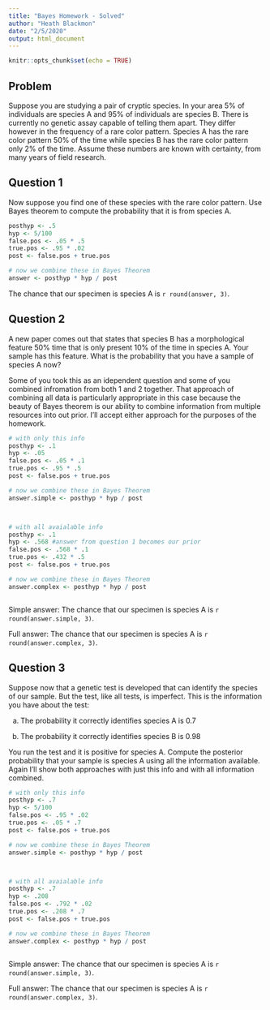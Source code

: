 ```yaml
---
title: "Bayes Homework - Solved"
author: "Heath Blackmon"
date: "2/5/2020"
output: html_document
---
```


```r
knitr::opts_chunk$set(echo = TRUE)
```

## Problem
Suppose you are studying a pair of cryptic species. In your area 5% of individuals are species A and 95% of individuals are species B. There is currently no genetic assay capable of telling them apart. They differ however in the frequency of a rare color pattern. Species A has the rare color pattern 50% of the time while species B has the rare color pattern only 2% of the time. Assume these numbers are known with certainty, from many years of field research. 

## Question 1
Now suppose you find one of these species with the rare color pattern. Use Bayes theorem to compute the probability that it is from species A.


```r
posthyp <- .5
hyp <- 5/100
false.pos <- .05 * .5
true.pos <- .95 * .02
post <- false.pos + true.pos

# now we combine these in Bayes Theorem
answer <- posthyp * hyp / post

```


The chance that our specimen is species A is `r round(answer, 3)`.


## Question 2

A new paper comes out that states that species B has a morphological feature 50% time that is only present 10% of the time in species A. Your sample has this feature. What is the probability that you have a sample of species A now?

Some of you took this as an idependent question and some of you combined infromation from both 1 and 2 together. That approach of combining all data is particularly appropriate in this case because the beauty of Bayes theorem is our ability to combine information from multiple resources into out prior. I'll accept either approach for the purposes of the homework.

```r
# with only this info
posthyp <- .1
hyp <- .05 
false.pos <- .05 * .1
true.pos <- .95 * .5
post <- false.pos + true.pos

# now we combine these in Bayes Theorem
answer.simple <- posthyp * hyp / post



# with all avaialable info
posthyp <- .1
hyp <- .568 #answer from question 1 becomes our prior
false.pos <- .568 * .1
true.pos <- .432 * .5
post <- false.pos + true.pos

# now we combine these in Bayes Theorem
answer.complex <- posthyp * hyp / post



```

Simple answer: The chance that our specimen is species A is `r round(answer.simple, 3)`.

Full answer: The chance that our specimen is species A is `r round(answer.complex, 3)`.



## Question 3

Suppose now that a genetic test is developed that can identify the species of our sample. But the test, like all tests, is imperfect. This is the information you have about the test:

a. The probability it correctly identifies species A is 0.7

b. The probability it correctly identifies species B is 0.98

You run the test and it is positive for species A. Compute the posterior probability that your sample is
species A using all the information available. Again I'll show both approaches with just this info and with all information combined.


```r
# with only this info
posthyp <- .7
hyp <- 5/100
false.pos <- .95 * .02
true.pos <- .05 * .7
post <- false.pos + true.pos

# now we combine these in Bayes Theorem
answer.simple <- posthyp * hyp / post



# with all avaialable info
posthyp <- .7
hyp <- .208
false.pos <- .792 * .02
true.pos <- .208 * .7
post <- false.pos + true.pos

# now we combine these in Bayes Theorem
answer.complex <- posthyp * hyp / post



```


Simple answer: The chance that our specimen is species A is `r round(answer.simple, 3)`.

Full answer: The chance that our specimen is species A is `r round(answer.complex, 3)`.





